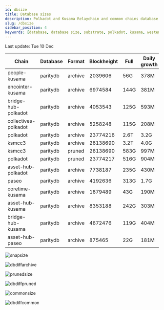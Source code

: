 ```yaml
---
id: dbsize
title: Database sizes
description: Polkadot and Kusama Relaychain and common chains database sizes
slug: /dbsize
sidebar_position: 4
keywords: [database, database size, substrate, polkadot, kusama, westend]
---
```



Last update: Tue 10 Dec

| Chain    | Database   | Format | Blockheight | Full         | Daily growth |
| ------------------------| ----------- | -------- | ------- | ---------- | ----- | 
| people-kusama | paritydb | archive | 2039606 | 56G | 378M |
| encointer-kusama | paritydb | archive | 6974584 | 144G | 381M |
| bridge-hub-polkadot | paritydb | archive | 4053543 | 125G | 593M |
| collectives-polkadot | paritydb | archive | 5258248 | 115G | 208M |
| polkadot | paritydb | archive | 23774216 | 2.6T | 3.2G |
| ksmcc3 | paritydb | archive | 26138690 | 3.2T | 4.0G |
| ksmcc3 | paritydb | pruned | 26138690 | 583G | 997M |
| polkadot | paritydb | pruned | 23774217 | 516G | 904M |
| asset-hub-polkadot | paritydb | archive | 7738187 | 235G | 430M |
| paseo | paritydb | archive | 4192636 | 313G | 1.7G |
| coretime-kusama | paritydb | archive | 1679489 | 43G | 190M |
| asset-hub-kusama | paritydb | archive | 8353188 | 242G | 303M |
| bridge-hub-kusama | paritydb | archive | 4672476 | 119G | 404M |
| asset-hub-paseo | paritydb | archive | 875465 | 22G | 181M |

![snapsize](/img/archivesize.png)

![dbdiffarchive](/img/dbdiffrelay.png)

![prunedsize](/img/prunedsize.png)

![dbdiffpruned](/img/dbdiffpruned.png)

![commonsize](/img/commonsize.png)

![dbdiffcommon](/img/dbdiffcommon.png)
